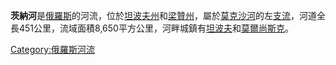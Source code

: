 {{Infobox River
  | river_name      = 茨納河
  | image_name      = 
  | image_size      =
  | caption         = 
  | origin          = 
  | mouth           = 
  | basin_countries = {{RUS}}
  | length          = 451公里
  | elevation       = 
  | mouth_elevation = 
  | discharge       = 
  | watershed       = 8,650平方公里
}}


'''茨納河'''是[[俄羅斯|俄羅斯]]的河流，位於[[坦波夫州|坦波夫州]]和[[梁贊州|梁贊州]]，屬於[[莫克沙河|莫克沙河]]的左[[支流|支流]]，河道全長451公里，流域面積8,650平方公里，河畔城鎮有[[坦波夫|坦波夫]]和[[莫爾尚斯克|莫爾尚斯克]]。
{{俄羅斯地理小作品}}

[[Category:俄羅斯河流|Category:俄羅斯河流]]